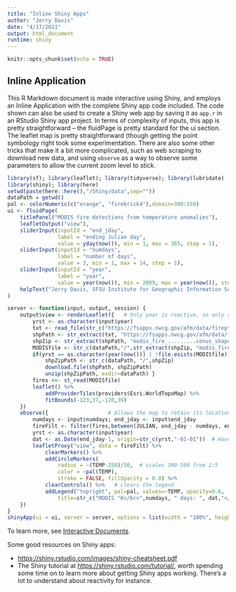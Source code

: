 ```yaml
---
title: "Inline Shiny Apps"
author: "Jerry Davis"
date: "4/17/2021"
output: html_document
runtime: shiny
---
```


```r
knitr::opts_chunk$set(echo = TRUE)
```

## Inline Application

This R Markdown document is made interactive using Shiny, and employs an Inline Application with the complete Shiny app code included. 
The code shown can also be used to create a Shiny web app by saving it as `app.r` in an RStudio Shiny app project. In terms of complexity of inputs, this app is pretty straightforward -- the fluidPage is pretty standard for the ui section.  The leaflet map is pretty straightforward (though getting the point symbology right took some experimentation.  There are also some other tricks that make it a bit more complicated, such as web scraping to download new data, and using `observe` as a way to observe some parameters to allow the current zoom level to stick. 

```r
library(sf); library(leaflet); library(tidyverse); library(lubridate)
library(shiny); library(here)
setwd(paste(here::here(),"/Shiny/data",sep=""))
dataPath = getwd()
pal <- colorNumeric(c("orange", "firebrick4"),domain=300:550)
ui <- fluidPage(
    titlePanel("MODIS fire detections from temperature anomalies"), 
    leafletOutput("view"),
    sliderInput(inputId = "end_jday",
                label = "ending Julian day",
                value = yday(now()), min = 1, max = 365, step = 1),
    sliderInput(inputId = "numdays",
                label = "number of days",
                value = 3, min = 1, max = 14, step = 1),
    sliderInput(inputId = "year",
                label = "year",
                value = year(now()), min = 2009, max = year(now()), step = 1, sep = ""),
    helpText("Jerry Davis, SFSU Institute for Geographic Information Science. Data source: USDA Forest Service https://fsapps.nwcg.gov/afm/gisdata.php")
)

server <- function(input, output, session) {
    output$view <- renderLeaflet({   # Only year is reactive, so only runs initially or with year change
        yrst <- as.character(input$year)
        txt <- read_file(str_c("https://fsapps.nwcg.gov/afm/data/fireptdata/modisfire_",yrst,"_conus.htm"))
        shpPath <- str_extract(txt, "https://fsapps.nwcg.gov/afm/data/fireptdata/modis_fire_.........conus_shapefile.zip")
        shpZip <- str_extract(shpPath, "modis_fire_.........conus_shapefile.zip")
        MODISfile <- str_c(dataPath,"/",str_extract(shpZip, "modis_fire_.........conus"),".shp")
        if(yrst == as.character(year(now())) | !file.exists(MODISfile)) {
            shpZipPath <- str_c(dataPath, "/",shpZip)
            download.file(shpPath, shpZipPath)
            unzip(shpZipPath, exdir=dataPath) }
        fires <<- st_read(MODISfile)       
        leaflet() %>%
            addProviderTiles(providers$Esri.WorldTopoMap) %>%
            fitBounds(-123,37,-120,39)
    })
    observe({                   # Allows the map to retain its location and zoom
        numdays <- input$numdays; end_jday <- input$end_jday
        fireFilt <- filter(fires,between(JULIAN, end_jday - numdays, end_jday))
        yrst <- as.character(input$year)
        dat <- as.Date(end_jday-1, origin=str_c(yrst,"-01-01"))  # Have to set Julian day one less to relate to Jan 1
        leafletProxy("view", data = fireFilt) %>%
            clearMarkers() %>%
            addCircleMarkers(
                radius = ~(TEMP-250)/50,  # scales 300-500 from 1:5 
                color = ~pal(TEMP),
                stroke = FALSE, fillOpacity = 0.8) %>%
            clearControls() %>%   # clears the legend
            addLegend("topright", pal=pal, values=~TEMP, opacity=0.6,
                title=str_c("MODIS °K</br>",numdays, " days: ", dat,"</br>maxJulian: ",as.character(max(fires$JULIAN))))
    })
}
shinyApp(ui = ui, server = server, options = list(width = "100%", height = 800))
```

To learn more, see [Interactive Documents](http://rmarkdown.rstudio.com/authoring_shiny.html).

Some good resources on Shiny apps:

- <a href="https://shiny.rstudio.com/images/shiny-cheatsheet.pdf">https://shiny.rstudio.com/images/shiny-cheatsheet.pdf</a>
- The Shiny tutorial at <a href="https://shiny.rstudio.com/tutorial/">https://shiny.rstudio.com/tutorial/</a>, worth spending some time on to learn more about getting Shiny apps working. There's a lot to understand about reactivity for instance. 



